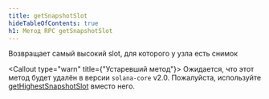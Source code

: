 ```yaml
---
title: getSnapshotSlot
hideTableOfContents: true
h1: Метод RPC getSnapshotSlot
---
```


Возвращает самый высокий slot, для которого у узла есть снимок

<Callout type="warn" title={"Устаревший метод"}>
  Ожидается, что этот метод будет удалён в версии `solana-core` v2.0.
  Пожалуйста, используйте
  [getHighestSnapshotSlot](/docs/rpc/http/gethighestsnapshotslot) вместо него.
</Callout>

